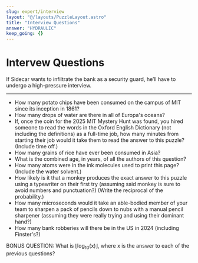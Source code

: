 ```yaml
---
slug: expert/interview
layout: "@/layouts/PuzzleLayout.astro"
title: "Interview Questions"
answer: "HYDRAULIC"
keep_going: {}
---
```


# Intervew Questions

<div class="italic">
  If Sidecar wants to infiltrate the bank as a security guard, he’ll have to undergo a high-pressure
  interview.
</div>

<hr></hr>

<ul>
  <li>
    How many potato chips have been consumed on the campus of MIT since its inception in 1861?
  </li>
  <li>How many drops of water are there in all of Europa's oceans?</li>
  <li>
    If, once the coin for the 2025 MIT Mystery Hunt was found, you hired someone to read the words
    in the Oxford English Dictionary (not including the definitions) as a full-time job, how many
    minutes from starting their job would it take them to read the answer to this puzzle? (Include
    time off.)
  </li>
  <li>How many grains of rice have ever been consumed in Asia?</li>
  <li>What is the combined age, in years, of all the authors of this question?</li>
  <li>
    How many atoms were in the ink molecules used to print this page? (Include the water solvent.)
  </li>
  <li>
    How likely is it that a monkey produces the exact answer to this puzzle using a typewriter on
    their first try (assuming said monkey is sure to avoid numbers and punctuation?) (Write the
    reciprocal of the probability.)
  </li>
  <li>
    How many microseconds would it take an able-bodied member of your team to sharpen a pack of
    pencils down to nubs with a manual pencil sharpener (assuming they were really trying and using
    their dominant hand?)
  </li>
  <li>How many bank robberies will there be in the US in 2024 (including Finster's?)</li>
</ul>
BONUS QUESTION: What is ⌊log<sub>10</sub>(x)⌋, where x is the answer to each of the previous
questions?
